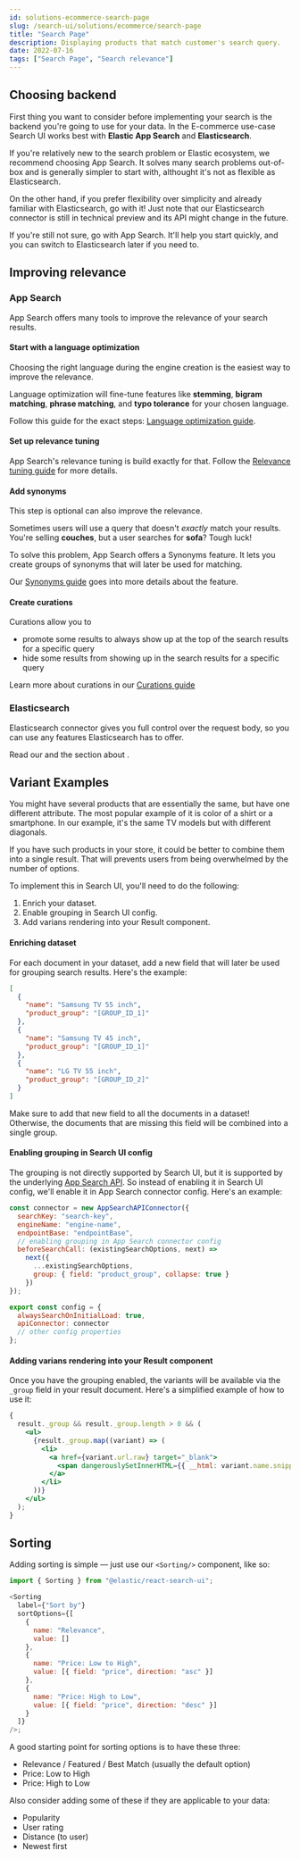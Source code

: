 ```yaml
---
id: solutions-ecommerce-search-page
slug: /search-ui/solutions/ecommerce/search-page
title: "Search Page"
description: Displaying products that match customer's search query.
date: 2022-07-16
tags: ["Search Page", "Search relevance"]
---
```


## Choosing backend

First thing you want to consider before implementing your search is the backend you're going to use for your data. In the E-commerce use-case Search UI works best with **Elastic App Search** and **Elasticsearch**.

If you're relatively new to the search problem or Elastic ecosystem, we recommend choosing App Search. It solves many search problems out-of-box and is generally simpler to start with, althought it's not as flexible as Elasticsearch.

On the other hand, if you prefer flexibility over simplicity and already familiar with Elasticsearch, go with it! Just note that our Elasticsearch connector is still in technical preview and its API might change in the future.

If you're still not sure, go with App Search. It'll help you start quickly, and you can switch to Elasticsearch later if you need to.

## Improving relevance

### App Search

App Search offers many tools to improve the relevance of your search results.

#### Start with a language optimization

Choosing the right language during the engine creation is the easiest way to improve the relevance.

Language optimization will fine-tune features like **stemming**, **bigram matching**, **phrase matching**, and **typo tolerance** for your chosen language.

Follow this guide for the exact steps: [Language optimization guide](https://www.elastic.co/guide/en/app-search/current/language-optimization-guide.html).

#### Set up relevance tuning

App Search's relevance tuning is build exactly for that. Follow the [Relevance tuning guide](https://www.elastic.co/guide/en/app-search/current/relevance-tuning-guide.html) for more details.

#### Add synonyms

This step is optional can also improve the relevance.

Sometimes users will use a query that doesn't _exactly_ match your results. You're selling **couches**, but a user searches for **sofa**? Tough luck!

To solve this problem, App Search offers a Synonyms feature. It lets you create groups of synonyms that will later be used for matching.

Our [Synonyms guide](https://www.elastic.co/guide/en/app-search/current/relevance-tuning-guide.html) goes into more details about the feature.

#### Create curations

Curations allow you to

- promote some results to always show up at the top of the search results for a specific query
- hide some results from showing up in the search results for a specific query

Learn more about curations in our [Curations guide](https://www.elastic.co/guide/en/app-search/current/curations-guide.html)

### Elasticsearch

Elasticsearch connector gives you full control over the request body, so you can use any features Elasticsearch has to offer.

Read our <DocLink id="api-connectors-elasticsearch" text="Elasticsearch connector guide" /> and the section about <DocLink id="api-connectors-elasticsearch" section="customise-the-elasticsearch-request-body" text="request body customization" />.

## Variant Examples

You might have several products that are essentially the same, but have one different attribute. The most popular example of it is color of a shirt or a smartphone. In our example, it's the same TV models but with different diagonals.

If you have such products in your store, it could be better to combine them into a single result. That will prevents users from being overwhelmed by the number of options.

To implement this in Search UI, you'll need to do the following:

1. Enrich your dataset.
2. Enable grouping in Search UI config.
3. Add varians rendering into your Result component.

#### Enriching dataset

For each document in your dataset, add a new field that will later be used for grouping search results. Here's the example:

```json
[
  {
    "name": "Samsung TV 55 inch",
    "product_group": "[GROUP_ID_1]"
  },
  {
    "name": "Samsung TV 45 inch",
    "product_group": "[GROUP_ID_1]"
  },
  {
    "name": "LG TV 55 inch",
    "product_group": "[GROUP_ID_2]"
  }
]
```

Make sure to add that new field to all the documents in a dataset! Otherwise, the documents that are missing this field will be combined into a single group.

#### Enabling grouping in Search UI config

The grouping is not directly supported by Search UI, but it is supported by the underlying [App Search API](https://www.elastic.co/guide/en/app-search/current/grouping.html).
So instead of enabling it in Search UI config, we'll enable it in App Search connector config.
Here's an example:

```js
const connector = new AppSearchAPIConnector({
  searchKey: "search-key",
  engineName: "engine-name",
  endpointBase: "endpointBase",
  // enabling grouping in App Search connector config
  beforeSearchCall: (existingSearchOptions, next) =>
    next({
      ...existingSearchOptions,
      group: { field: "product_group", collapse: true }
    })
});

export const config = {
  alwaysSearchOnInitialLoad: true,
  apiConnector: connector
  // other config properties
};
```

#### Adding varians rendering into your Result component

Once you have the grouping enabled, the variants will be available via the `_group` field in your result document.
Here's a simplified example of how to use it:

```jsx
{
  result._group && result._group.length > 0 && (
    <ul>
      {result._group.map((variant) => (
        <li>
          <a href={variant.url.raw} target="_blank">
            <span dangerouslySetInnerHTML={{ __html: variant.name.snippet }} />
          </a>
        </li>
      ))}
    </ul>
  );
}
```

## Sorting

<DocImage
  url="images/ecommerce/product-listing-page/sorting.png"
  size="l"
  alt="Sorting component"
/>

Adding sorting is simple — just use our `<Sorting/>` component, like so:

```js
import { Sorting } from "@elastic/react-search-ui";

<Sorting
  label={"Sort by"}
  sortOptions={[
    {
      name: "Relevance",
      value: []
    },
    {
      name: "Price: Low to High",
      value: [{ field: "price", direction: "asc" }]
    },
    {
      name: "Price: High to Low",
      value: [{ field: "price", direction: "desc" }]
    }
  ]}
/>;
```

A good starting point for sorting options is to have these three:

- Relevance / Featured / Best Match (usually the default option)
- Price: Low to High
- Price: High to Low

Also consider adding some of these if they are applicable to your data:

- Popularity
- User rating
- Distance (to user)
- Newest first
